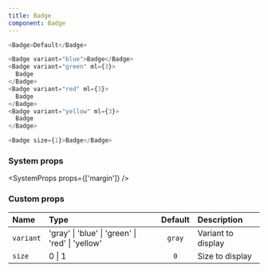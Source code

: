 ```yaml
---
title: Badge
component: Badge
---
```


```js live=true
<Badge>Default</Badge>
```

```js live=true
<Badge variant="blue">Badge</Badge>
<Badge variant="green" ml={3}>
  Badge
</Badge>
<Badge variant="red" ml={3}>
  Badge
</Badge>
<Badge variant="yellow" ml={3}>
  Badge
</Badge>
```

```js live=true
<Badge size={1}>Badge</Badge>
```

### System props

<SystemProps props={['margin']} />

### Custom props

| Name      | Type                                             | Default | Description        |
| :-------- | :----------------------------------------------- | :-----: | :----------------- |
| `variant` | 'gray' \| 'blue' \| 'green' \| 'red' \| 'yellow' | `gray`  | Variant to display |
| `size`    | 0 \| 1                                           |   `0`   | Size to display    |
